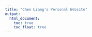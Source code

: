 ```yaml
---
title: "Chen Liang's Personal Website"
output: 
  html_document:
    toc: true
    toc_float: true
---
```



